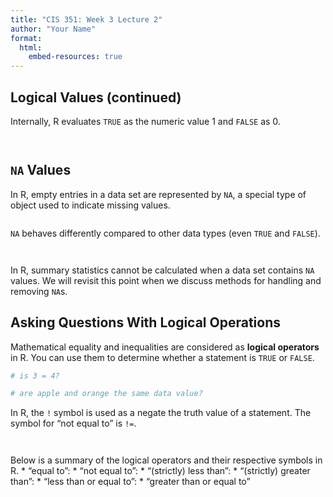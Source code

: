 ```yaml
---
title: "CIS 351: Week 3 Lecture 2"
author: "Your Name"
format: 
  html:
    embed-resources: true
---
```


## Logical Values (continued)

Internally, R evaluates `TRUE` as the numeric value 1 and `FALSE` as 0.

```r
```

```r
```

## `NA` Values

In R, empty entries in a data set are represented by `NA`, a special type of object used to indicate missing values.

```r
```

`NA` behaves differently compared to other data types (even `TRUE` and `FALSE`).

```r
```

```r
```

In R, summary statistics cannot be calculated when a data set contains `NA` values. We will revisit this point when we discuss methods for handling and removing `NA`s.

## Asking Questions With Logical Operations

Mathematical equality and inequalities are considered as **logical operators** in R. You can use them to determine whether a statement is `TRUE` or `FALSE`.

```r
# is 3 = 4?

```

```r
# are apple and orange the same data value?

```

In R, the `!` symbol is used as a negate the truth value of a statement. The symbol for "not equal to" is `!=`.

```r
```

```r
```

Below is a summary of the logical operators and their respective symbols in R.
* "equal to":
* "not equal to":
* "(strictly) less than":
* "(strictly) greater than":
* "less than or equal to":
* "greater than or equal to"